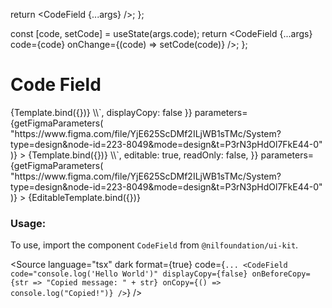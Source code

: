 
<Meta title="Data display/Code Field" component={CodeField} />

  return <CodeField {...args} />;
};

  const [code, setCode] = useState(args.code);
  return <CodeField {...args} code={code} onChange={(code) => setCode(code)} />;
};

# Code Field

<Canvas isColumn>
  <Story
    name="Basic usage"
    args={{ code: `const { useState } = require("react");` }}
    parameters={getFigmaParameters(
      "https://www.figma.com/file/YjE625ScDMf2ILjWB1sTMc/System?type=design&node-id=223-8049&mode=design&t=P3rN3pHdOl7FkE44-0"
    )}
  >
    {Template.bind({})}
  </Story>
  <Story
    name="Without copy button"
    args={{ code: `--cost <cost of the request> \\`, displayCopy: false }}
    parameters={getFigmaParameters(
      "https://www.figma.com/file/YjE625ScDMf2ILjWB1sTMc/System?type=design&node-id=223-8049&mode=design&t=P3rN3pHdOl7FkE44-0"
    )}
  >
    {Template.bind({})}
  </Story>
  <Story
    name="Editable"
    args={{
      code: `--cost <cost of the request> \\`,
      editable: true,
      readOnly: false,
    }}
    parameters={getFigmaParameters(
      "https://www.figma.com/file/YjE625ScDMf2ILjWB1sTMc/System?type=design&node-id=223-8049&mode=design&t=P3rN3pHdOl7FkE44-0"
    )}
  >
    {EditableTemplate.bind({})}
  </Story>
</Canvas>

<ArgsTable of={CodeField} />

### Usage:

To use, import the component `CodeField` from `@nilfoundation/ui-kit`.

<Source
  language="tsx"
  dark
  format={true}
  code={`
        ...
        <CodeField
          code="console.log('Hello World')"
          displayCopy={false}
          onBeforeCopy={str => "Copied message: " + str}
          onCopy={() => console.log("Copied!")}
        />
  `}
/>
